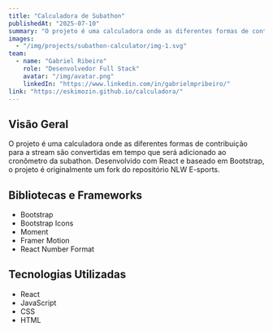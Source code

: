 ```yaml
---
title: "Calculadora de Subathon"
publishedAt: "2025-07-10"
summary: "O projeto é uma calculadora onde as diferentes formas de contribuição para a stream são convertidas em tempo que será adicionado ao cronômetro da subathon. Desenvolvido com React e baseado em Bootstrap, o projeto é originalmente um fork do repositório NLW E-sports."
images:
  - "/img/projects/subathon-calculator/img-1.svg"
team:
  - name: "Gabriel Ribeiro"
    role: "Desenvolvedor Full Stack"
    avatar: "/img/avatar.png"
    linkedIn: "https://www.linkedin.com/in/gabrielmpribeiro/"
link: "https://eskimozin.github.io/calculadora/"
---
```


## Visão Geral

O projeto é uma calculadora onde as diferentes formas de contribuição para a stream são convertidas em tempo que será adicionado ao cronômetro da subathon. Desenvolvido com React e baseado em Bootstrap, o projeto é originalmente um fork do repositório NLW E-sports.

## Bibliotecas e Frameworks

- Bootstrap
- Bootstrap Icons
- Moment
- Framer Motion
- React Number Format

## Tecnologias Utilizadas

- React
- JavaScript
- CSS
- HTML
